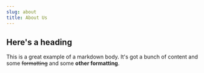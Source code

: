 ```yaml
---
slug: about
title: About Us
---
```

## Here's a heading

This is a great example of a markdown body. It's got a bunch of content
and some ~~formatting~~ and some **other formatting**.
